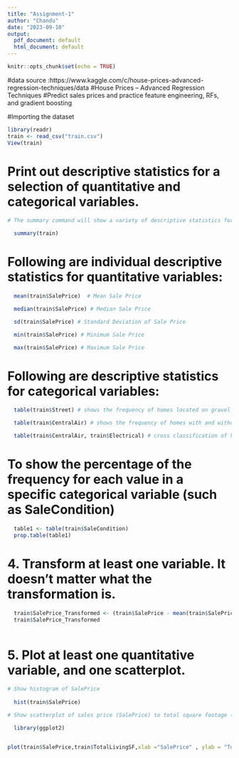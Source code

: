 ---
title: "Assignment-1"
author: "Chandu"
date: "2023-09-10"
output:
  pdf_document: default
  html_document: default
---

```{r setup, include=FALSE}
knitr::opts_chunk$set(echo = TRUE)
```
#data source :https://www.kaggle.com/c/house-prices-advanced-regression-techniques/data
#House Prices – Advanced Regression Techniques
#Predict sales prices and practice feature engineering, RFs, and gradient boosting


#Importing the dataset 

```{r}
library(readr)
train <- read_csv("train.csv")
View(train)
```

# Print out descriptive statistics for a selection of quantitative and categorical variables.

```{r}  
# The summary command will show a variety of descriptive statistics for each variable in the data set including the minimum, 1st quartile, median, mean, 3rd quartile, maximum values and if any NAs are present

  summary(train)
```

# Following are individual descriptive statistics for quantitative variables:

```{r}  
  mean(train$SalePrice)  # Mean Sale Price
```
```{r}  
  median(train$SalePrice) # Median Sale Price
```
```{r}  
  sd(train$SalePrice) # Standard Deviation of Sale Price
```
```{r}  
  min(train$SalePrice) # Minimum Sale Price
```
```{r}  
  max(train$SalePrice) # Maximum Sale Price
```

# Following are descriptive statistics for categorical variables:
```{r}  
  table(train$Street) # shows the frequency of homes located on gravel streets vs paved streets
```
```{r}  
  table(train$CentralAir) # shows the frequency of homes with and without central air
```
```{r}  
  table(train$CentralAir, train$Electrical) # cross classification of homes with and without central air (Y/N) and the type of electrical for the home (fuse box, electrical)
```

# To show the percentage of the frequency for each value in a specific categorical variable (such as SaleCondition)
```{r}
  table1 <- table(train$SaleCondition)
  prop.table(table1)
```  

# 4. Transform at least one variable. It doesn’t matter what the transformation is.
```{r}
  train$SalePrice_Transformed <- (train$SalePrice - mean(train$SalePrice))/sd(train$SalePrice)
  train$SalePrice_Transformed
  
```


# 5. Plot at least one quantitative variable, and one scatterplot.
```{r}
# Show histogram of SalePrice
  
  hist(train$SalePrice)
```

```{r}
# Show scatterplot of sales price (SalePrice) to total square footage (TotalLivingSF):

  library(ggplot2)


plot(train$SalePrice,train$TotalLivingSF,xlab ="SalePrice" , ylab = "TotalLivingSF")
```  
